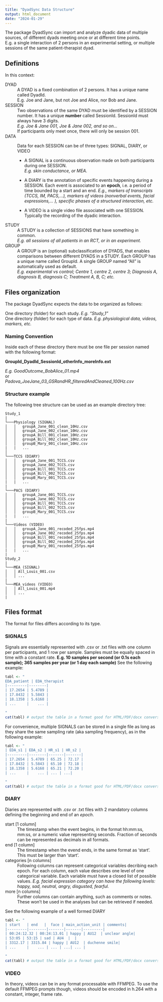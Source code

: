 ```yaml
---
title: "DyadSync Data Structure"
output: html_document
date: "2024-01-29"
---
```


The package DyadSync can import and analyze dyadic data of multiple sources, of different dyads meeting once or at different time points.\
E.g. a single interaction of 2 persons in an experimental setting, or multiple sessions of the same patient-therapist dyad.\

## Definitions

In this context:

DYAD
:   A DYAD is a fixed combination of 2 persons. It has a unique name called DyadId.\
    E.g. Joe and Jane, but not Joe and Alice, nor Bob and Jane.

SESSION
:   Two observations of the same DYAD must be identified by a SESSION number.
    It has a unique **number** called SessionId. SessionId must always have 3 digits.\
    *E.g. Joe & Jane 001, Joe & Jane 002, and so on...* \
    If participants only meet once, there will only be session 001.
    
DATA
:   Data for each SESSION can be of three types: SIGNAL, DIARY, or VIDEO

    -   A SIGNAL is a continuous observation made on both participants during one SESSION.\
    *E.g. skin conductance, or MEA.*

    -   A DIARY is the annotation of specific events happening during a SESSION. Each event is associated to an **epoch**, i.e. a period of time bounded by a start and an end. 
    *E.g., markers of transcripts (TCCS, IM, PACS,...), markers of videos (nonverbal events, facial expressions,... ), specific phases of a structured interaction, etc.*

    -   A VIDEO is a single video file associated with one SESSION. Typically the recording of the dyadic interaction.

STUDY
:   A STUDY is a collection of SESSIONS that have something in common.\
    *E.g. all sessions of all patients in an RCT, or in an experiment.*

GROUP
:   A GROUP is an (optional) subclassification of DYADS, that enables comparisons between different DYADS in a STUDY. Each GROUP has a unique name called GroupId. A single GROUP named "All" is automatically used as default.\
    *E.g. experimental vs control; Centre 1, centre 2, centre 3; Diagnosis A, diagnosis B, diagnosis C; Treatment A, B, C; etc.*

## Files organization

The package DyadSync expects the data to be organized as follows:

One directory (folder) for each study. _E.g. "Study_1"_\
One directory (folder) for each type of data. _E.g. physiological data, videos, markers, etc._

### Naming Convention

Inside each of these directory there must be one file per session named with the following format:

**GroupId_DyadId_SessionId_otherInfo_moreInfo.ext**

*E.g. GoodOutcome_BobAlice_01.mp4*\
or\
*Padova_JoeJane_03_GSRandHR_filteredAndCleaned_100Hz.csv*

### Structure example
The following tree structure can be used as an example directory tree:

```         
Study_1
|
└───Physiology (SIGNAL)
│   │   groupA_Jane_001_clean_10Hz.csv
│   │   groupA_Jane_002_clean_10Hz.csv
│   │   groupA_Bill_001_clean_10Hz.csv
│   │   groupA_Bill_002_clean_10Hz.csv
│   │   groupB_Mary_001_clean_10Hz.csv
|   |   ...
│   
└───TCCS (DIARY)
│   │   groupA_Jane_001_TCCS.csv
│   │   groupA_Jane_002_TCCS.csv
│   │   groupA_Bill_001_TCCS.csv
│   │   groupA_Bill_002_TCCS.csv
│   │   groupB_Mary_001_TCCS.csv
|   |   ...
|
└───PACS (DIARY)
│   │   groupA_Jane_001_TCCS.csv
│   │   groupA_Jane_002_TCCS.csv
│   │   groupA_Bill_001_TCCS.csv
│   │   groupA_Bill_002_TCCS.csv
│   │   groupB_Mary_001_TCCS.csv
|   |   ...
|
└───Videos (VIDEO)
│   │   groupA_Jane_001_recoded_25fps.mp4
│   │   groupA_Jane_002_recoded_25fps.mp4
│   │   groupA_Bill_001_recoded_25fps.mp4
│   │   groupA_Bill_002_recoded_25fps.mp4
│   │   groupB_Mary_001_recoded_25fps.mp4
|   |   ...
|
Study_2
|
└───MEA (SIGNAL)
│   │ All_Louis_001.csv
│   │ ...
|
└───MEA_videos (VIDEO)
│   │ All_Louis_001.mp4
│   │ ...
|
```
## Files format

The format for files differs according to its type.

### SIGNALS
Signals are essentially represented with .csv or .txt files with one column per participants,
and 1 row per sample. Samples must be equally spaced in time with a constant rate.
__E.g. 10 samples per second (or 0.1s each sample); 365 samples per year (or 1 day each sample)__ 
See the following example:

```r
tabl <- "
EDA_patient | EDA_therapist
|---------|--------|
| 17.2654 | 5.4789 |
| 17.8432 | 5.5843 |
| 18.1358 | 5.6168 |
| ...     |    ... |

"
cat(tabl) # output the table in a format good for HTML/PDF/docx conversion
```

For convenience, multiple SIGNALS can be stored in a single file as long as they share
the same sampling rate (aka sampling frequency), as in the following example:
```r
tabl <- "
| EDA_s1 | EDA_s2 | HR_s1 | HR_s2 |
|---------|--------|-------|-------|
| 17.2654 | 5.4789 | 65.25 | 72.17 |
| 17.8432 | 5.5843 | 65.10 | 72.18 | 
| 18.1358 | 5.6168 | 65.21 | 72.20 |
| ...     |    ... | ... | ...|

"
cat(tabl) # output the table in a format good for HTML/PDF/docx conversion
```

### DIARY
Diaries are represented with .csv or .txt files with 2 mandatory columns defining the beginning and end of an *epoch*.

start [1 column]
:      The timestamp when the event begins, in the format hh:mm:ss, mm:ss, or a numeric value representing seconds. Fraction of seconds can be represented as decimals in all formats.

end [1 column]
:      The timestamp when the evend ends, in the same format as 'start'. This must be larger than 'start'.

categories [n columns]
:     Following columns can represent categorical variables decribing each epoch. For each column, each value describes one level of one categorical variable. Each variable must have a closed list of possible values. *E.g. facial expression category can have the following levels: happy, sad, neutral, angry, disgusted, fearful.*

more [n columns]
:     Further columns can contain anything, such as comments or notes. These won't be used in the analyses but can be retrieved if needed.

See the following example of a well formed DIARY

```r
tabl <- "
| start   | end   |  face | main_action_unit | comments|
|---------|--------|-------|-------|---------|
| 00:24:12.32 | 00:24:13.01 | happy | AU12  | unclear angle|
| 53:05 | 53:15 | sad | AU4  |  |
| 3312.17 | 3315.84 | happy | AU12  | duchenne smile|
| ...     |    ... | ... | ...| ... |

"
cat(tabl) # output the table in a format good for HTML/PDF/docx conversion
```

### VIDEO
In theory, videos can be in any format processable with FFMPEG. To use the default FFMPEG prompts though, videos should be encoded in h.264 with a constant, integer, frame rate.
